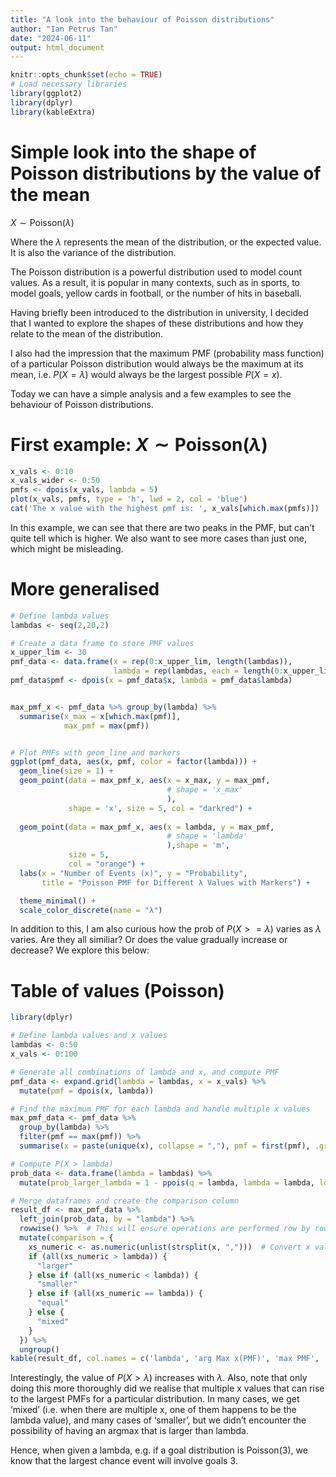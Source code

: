 ---
title: "A look into the behaviour of Poisson distributions"
author: "Ian Petrus Tan"
date: "2024-06-11"
output: html_document
---

```{r setup, include=FALSE}
knitr::opts_chunk$set(echo = TRUE)
# Load necessary libraries
library(ggplot2)
library(dplyr)
library(kableExtra)
```

# Simple look into the shape of Poisson distributions by the value of the mean

$X\sim \text{Poisson}(\lambda)$

Where the $\lambda$ represents the mean of the distribution, or the expected value. It is also the variance of the distribution. 

The Poisson distribution is a powerful distribution used to model count values. As a result, it is popular in many contexts, such as in sports, to model goals, yellow cards in football, or the number of hits in baseball. 

Having briefly been introduced to the distribution in university, I decided that I wanted to explore the shapes of these distributions and how they relate to the mean of the distribution. 

I also had the impression that the maximum PMF (probability mass function) of a particular Poisson distribution would always be the maximum at its mean, i.e. $P(X = \lambda)$ would always be the largest possible $P(X=x)$. 

Today we can have a simple analysis and a few examples to see the behaviour of Poisson distributions. 

# First example: $X \sim \text{Poisson}(\lambda)$

```{r lambda_five}
x_vals <- 0:10
x_vals_wider <- 0:50
pmfs <- dpois(x_vals, lambda = 5)
plot(x_vals, pmfs, type = 'h', lwd = 2, col = 'blue')
cat('The x value with the highest pmf is: ', x_vals[which.max(pmfs)])

```

In this example, we can see that there are two peaks in the PMF, but can't quite tell which is higher. We also want to see more cases than just one, which might be misleading. 

# More generalised 

```{r pressure}
# Define lambda values
lambdas <- seq(2,20,2)

# Create a data frame to store PMF values
x_upper_lim <- 30
pmf_data <- data.frame(x = rep(0:x_upper_lim, length(lambdas)),
                       lambda = rep(lambdas, each = length(0:x_upper_lim)))
pmf_data$pmf <- dpois(x = pmf_data$x, lambda = pmf_data$lambda)


max_pmf_x <- pmf_data %>% group_by(lambda) %>% 
  summarise(x_max = x[which.max(pmf)], 
            max_pmf = max(pmf))


# Plot PMFs with geom_line and markers
ggplot(pmf_data, aes(x, pmf, color = factor(lambda))) +
  geom_line(size = 1) +
  geom_point(data = max_pmf_x, aes(x = x_max, y = max_pmf, 
                                   # shape = 'x_max'
                                   ), 
             shape = 'x', size = 5, col = "darkred") +
  
  geom_point(data = max_pmf_x, aes(x = lambda, y = max_pmf, 
                                   # shape = 'lambda'
                                   ),shape = 'm', 
             size = 5, 
             col = "orange") +
  labs(x = "Number of Events (x)", y = "Probability",
       title = "Poisson PMF for Different λ Values with Markers") +

  theme_minimal() +
  scale_color_discrete(name = "λ")
```

In addition to this, I am also curious how the prob of $P(X >= \lambda)$ varies as $\lambda$ varies. Are they all similiar? Or does the value gradually increase or decrease? We explore this below:

# Table of values (Poisson)

```{r sim-many-lambdas}
library(dplyr)

# Define lambda values and x values
lambdas <- 0:50
x_vals <- 0:100

# Generate all combinations of lambda and x, and compute PMF
pmf_data <- expand.grid(lambda = lambdas, x = x_vals) %>%
  mutate(pmf = dpois(x, lambda))

# Find the maximum PMF for each lambda and handle multiple x values
max_pmf_data <- pmf_data %>%
  group_by(lambda) %>%
  filter(pmf == max(pmf)) %>%
  summarise(x = paste(unique(x), collapse = ","), pmf = first(pmf), .groups = 'drop')

# Compute P(X > lambda)
prob_data <- data.frame(lambda = lambdas) %>%
  mutate(prob_larger_lambda = 1 - ppois(q = lambda, lambda = lambda, lower.tail = TRUE))

# Merge dataframes and create the comparison column
result_df <- max_pmf_data %>%
  left_join(prob_data, by = "lambda") %>%
  rowwise() %>%  # This will ensure operations are performed row by row
  mutate(comparison = {
    xs_numeric <- as.numeric(unlist(strsplit(x, ",")))  # Convert x values to numeric
    if (all(xs_numeric > lambda)) {
      "larger"
    } else if (all(xs_numeric < lambda)) {
      "smaller"
    } else if (all(xs_numeric == lambda)) {
      "equal"
    } else {
      "mixed"
    }
  }) %>%
  ungroup()
kable(result_df, col.names = c('lambda', 'arg Max x(PMF)', 'max PMF', 'P(X>lambda)', 'arg Max x VS lambda'))
```

Interestingly, the value of $P(X>\lambda)$ increases with $\lambda$.
Also, note that only doing this more thoroughly did we realise that multiple x values that can rise to the largest PMFs for a particular distribution. In many cases, we get 'mixed' (i.e. when there are multiple x, one of them happens to be the lambda value), and many cases of 'smaller', but we didn't encounter the possibility of having an argmax that is larger than lambda. 

Hence, when given a lambda, e.g. if a goal distribution is Poisson(3), we know that the largest chance event will involve goals 3.